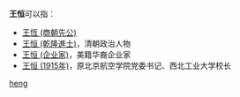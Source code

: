 '''王恒'''可以指：
* [[王恆_(商朝先公)|王恆 (商朝先公)]]
* [[王恒_(乾隆進士)|王恒 (乾隆進士)]]，清朝政治人物
* [[王恒_(企业家)|王恒 (企业家)]]，美籍华裔企业家
* [[王恒_(1915年)|王恒 (1915年)]]，原北京航空学院党委书记、西北工业大学校长

{{disambig}}

[[Category:二字王姓人名消歧义|heng]]